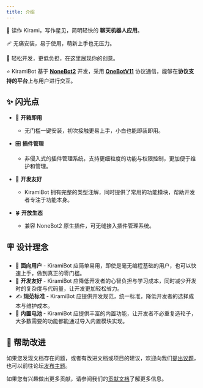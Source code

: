 ```yaml
---
title: 介绍
---
```


<div className="intro">

🌟 读作 Kirami，写作星见，简明轻快的 **聊天机器人应用**。

🩹 无痛安装，易于使用，萌新上手也无压力。

🧰 轻松开发，更低负担，在这里展现你的创意。

⭐️ KiramiBot 基于 **[NoneBot2](https://v2.nonebot.dev/)** 开发，采用 **[OneBotV11](https://11.onebot.dev/)** 协议通信，能够在**协议支持的平台**上与用户进行交互。

</div>

## ✨ 闪光点

- 🎁 **开箱即用**

  - 无门槛一键安装，初次接触更易上手，小白也能即装即用。

- 🎛️ **插件管理**

  - 非侵入式的插件管理系统，支持更细粒度的功能与权限控制，更加便于维护和管理。

- 🤝 **开发友好**

  - KiramiBot 拥有完整的类型注解，同时提供了常用的功能模块，帮助开发者专注于功能本身。

- 🍀 **开放生态**
  - 兼容 NoneBot2 原生插件，可无缝接入插件管理系统。

## 🪧 设计理念

- 🐣 **面向用户** - KiramiBot 应简单易用，即使是毫无编程基础的用户，也可以快速上手，做到真正的零门槛。
- 💖 **开发友好** - KiramiBot 应降低开发者的心智负担与学习成本，同时减少开发时的复杂度与代码量，让开发更加轻松省力。
- ✍ **规范标准** - KiramiBot 应提供开发规范，统一标准，降低开发者的选择成本与维护成本。
- 🔋 **内置电池** - KiramiBot 应提供丰富的内置功能，让开发者不必重复造轮子，大多数需要的功能都能通过导入内置模块实现。

## 🧐 帮助改进

如果您发现文档存在问题，或者有改进文档或项目的建议，欢迎向我们[提出议题](https://github.com/A-kirami/KiramiBot/issues)，也可以前往论坛[发布主题](https://github.com/A-kirami/KiramiBot/discussions)。

如果您有兴趣做出更多贡献，请参阅我们的[贡献文档](https://github.com/A-kirami/KiramiBot/blob/main/.github/CONTRIBUTING.md)了解更多信息。
